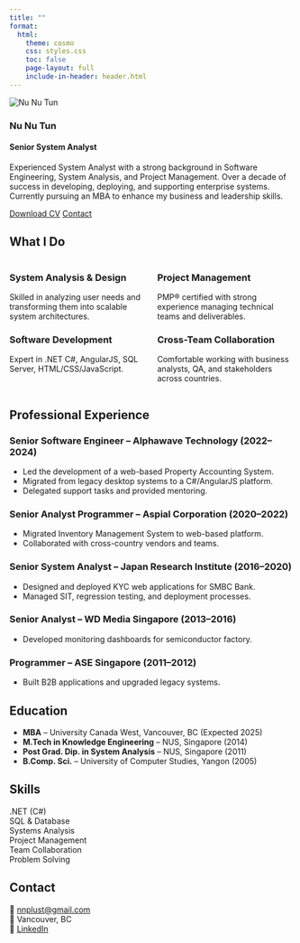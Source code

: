 ```yaml
---
title: ""
format:
  html:
    theme: cosmo
    css: styles.css
    toc: false
    page-layout: full
    include-in-header: header.html
---
```


```{=html}
<div class="profile-container">
  <div class="profile-image">
    <img src="nu_nu_tun.jpg" alt="Nu Nu Tun" style="max-width: 240px; height: auto;">
  </div>
  <div class="profile-content">
    <h3>Nu Nu Tun</h3>
    <h4>Senior System Analyst</h4>
    <p>
      Experienced System Analyst with a strong background in Software Engineering, System Analysis,
      and Project Management. Over a decade of success in developing, deploying, and supporting enterprise systems.
      Currently pursuing an MBA to enhance my business and leadership skills.
    </p>
    <a href="NUNU_Resume.pdf" class="btn">Download CV</a>
    <a href="mailto:nnplust@gmail.com" class="btn">Contact</a>
  </div>
</div>
```

## What I Do

::: columns
::: {.column width="50%"}
### System Analysis & Design
Skilled in analyzing user needs and transforming them into scalable system architectures.

### Software Development
Expert in .NET C#, AngularJS, SQL Server, HTML/CSS/JavaScript.
:::
::: {.column width="50%"}
### Project Management
PMP® certified with strong experience managing technical teams and deliverables.

### Cross-Team Collaboration
Comfortable working with business analysts, QA, and stakeholders across countries.
:::
:::

## Professional Experience

### Senior Software Engineer – Alphawave Technology (2022–2024)
- Led the development of a web-based Property Accounting System.
- Migrated from legacy desktop systems to a C#/AngularJS platform.
- Delegated support tasks and provided mentoring.

### Senior Analyst Programmer – Aspial Corporation (2020–2022)
- Migrated Inventory Management System to web-based platform.
- Collaborated with cross-country vendors and teams.

### Senior System Analyst – Japan Research Institute (2016–2020)
- Designed and deployed KYC web applications for SMBC Bank.
- Managed SIT, regression testing, and deployment processes.

### Senior Analyst – WD Media Singapore (2013–2016)
- Developed monitoring dashboards for semiconductor factory.

### Programmer – ASE Singapore (2011–2012)
- Built B2B applications and upgraded legacy systems.

## Education

- **MBA** – University Canada West, Vancouver, BC (Expected 2025)
- **M.Tech in Knowledge Engineering** – NUS, Singapore (2014)
- **Post Grad. Dip. in System Analysis** – NUS, Singapore (2011)
- **B.Comp. Sci.** – University of Computer Studies, Yangon (2005)

## Skills

<div class="skills-list">
  <div class="skill-box">.NET (C#)</div>
  <div class="skill-box">SQL & Database</div>
  <div class="skill-box">Systems Analysis</div>
  <div class="skill-box">Project Management</div>
  <div class="skill-box">Team Collaboration</div>
  <div class="skill-box">Problem Solving</div>
</div>

## Contact

📧 [nnplust@gmail.com](mailto:nnplust@gmail.com)  
📍 Vancouver, BC  
🔗 [LinkedIn](#)
